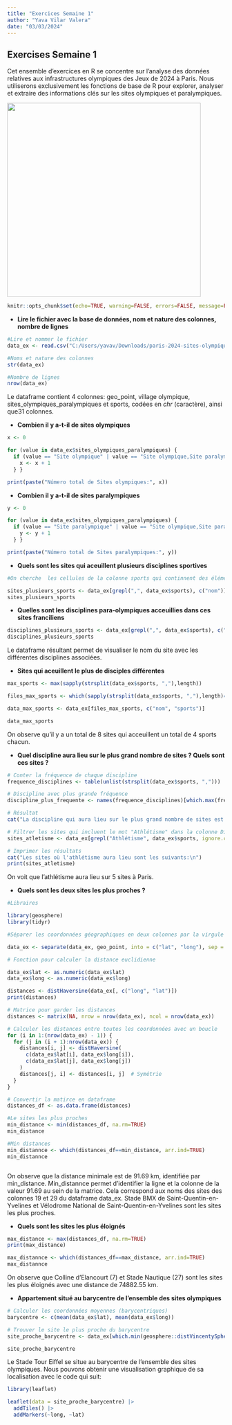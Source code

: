 ```yaml
---
title: "Exercices Semaine 1"
author: "Yava Vilar Valera"
date: "03/03/2024"
---
```


## Exercises Semaine 1

Cet ensemble d'exercices en R se concentre sur l'analyse des données relatives aux infrastructures olympiques des Jeux de 2024 à Paris. Nous utiliserons exclusivement les fonctions de base de R pour explorer, analyser et extraire des informations clés sur les sites olympiques et paralympiques.

![](/Paris20241YearGo2.jpg){fig-align="center" width="448"}

```r
knitr::opts_chunk$set(echo=TRUE, warning=FALSE, errors=FALSE, message=FALSE, results=TRUE, fig.width=8, fig.height=6)

```

-   **Lire le fichier avec la base de données, nom et nature des colonnes, nombre de lignes**

```r

#Lire et nommer le fichier 
data_ex <- read.csv("C:/Users/yavav/Downloads/paris-2024-sites-olympiques-et-paralympiques-franciliens (1).csv", sep=";", dec=",", quote="\"", na.strings = NA)

#Noms et nature des colonnes 
str(data_ex)

#Nombre de lignes 
nrow(data_ex) 
```

Le dataframe contient 4 colonnes: geo_point, village olympique, sites_olympiques_paralympiques et sports, codées en *chr* (caractère), ainsi que31 colonnes.

-   **Combien il y a-t-il de sites olympiques**

```r
x <- 0

for (value in data_ex$sites_olympiques_paralympiques) {
  if (value == "Site olympique" | value == "Site olympique,Site paralympique") {
    x <- x + 1
  } } 

print(paste("Número total de Sites olympiques:", x))

```

-   **Combien il y a-t-il de sites paralympiques**

```r

y <- 0

for (value in data_ex$sites_olympiques_paralympiques) {
  if (value == "Site paralympique" | value == "Site olympique,Site paralympique") {
    y <- y + 1
  } } 

print(paste("Número total de Sites paralympiques:", y))

```

-   **Quels sont les sites qui aceuillent plusieurs disciplines sportives**

```r

#On cherche  les cellules de la colonne sports qui continnent des éléments séparés par un virgule, indice d'acceuil de plus d'un sport

sites_plusieurs_sports <- data_ex[grepl(",", data_ex$sports), c("nom")]
sites_plusieurs_sports
```

-   **Quelles sont les disciplines para-olympiques acceuillies dans ces sites franciliens**

```r
disciplines_plusieurs_sports <- data_ex[grepl(",", data_ex$sports), c("nom", "sports")] 
disciplines_plusieurs_sports
```

Le dataframe résultant permet de visualiser le nom du site avec les différentes disciplines associées.

-   **Sites qui aceuillent le plus de disciples différentes**

```r
max_sports <- max(sapply(strsplit(data_ex$sports, ","),length))

files_max_sports <- which(sapply(strsplit(data_ex$sports, ","),length)==max_sports)

data_max_sports <- data_ex[files_max_sports, c("nom", "sports")]

data_max_sports
```

On observe qu'il y a un total de 8 sites qui acceuillent un total de 4 sports chacun.

-   **Quel discipline aura lieu sur le plus grand nombre de sites ? Quels sont ces sites ?**

```r
# Conter la fréquence de chaque discipline
frequence_disciplines <- table(unlist(strsplit(data_ex$sports, ",")))

# Discipline avec plus grande fréquence
discipline_plus_frequente <- names(frequence_disciplines)[which.max(frequence_disciplines)]

# Résultat
cat("La discipline qui aura lieu sur le plus grand nombre de sites est:", discipline_plus_frequente, "\n")


```

```r
# Filtrer les sites qui incluent le mot "Athlétisme" dans la colonne Discipline
sites_atletisme <- data_ex[grepl("Athlétisme", data_ex$sports, ignore.case = TRUE), c("nom", "sports")]

# Imprimer les résultats
cat("Les sites où l'athlétisme aura lieu sont les suivants:\n")
print(sites_atletisme)
```

On voit que l'athlétisme aura lieu sur 5 sites à Paris.

-   **Quels sont les deux sites les plus proches ?**

```r
#Libraires 

library(geosphere)
library(tidyr)

#Séparer les coordonnées géographiques en deux colonnes par la virgule 

data_ex <- separate(data_ex, geo_point, into = c("lat", "long"), sep = ", ")

# Fonction pour calculer la distance euclidienne

data_ex$lat <- as.numeric(data_ex$lat)
data_ex$long <- as.numeric(data_ex$long)

distances <- distHaversine(data_ex[, c("long", "lat")])
print(distances)

# Matrice pour garder les distances
distances <- matrix(NA, nrow = nrow(data_ex), ncol = nrow(data_ex))

# Calculer les distances entre toutes les coordonnées avec un boucle 
for (i in 1:(nrow(data_ex) - 1)) {
  for (j in (i + 1):nrow(data_ex)) {
    distances[i, j] <- distHaversine(
      c(data_ex$lat[i], data_ex$long[i]),
      c(data_ex$lat[j], data_ex$long[j])
    )
    distances[j, i] <- distances[i, j]  # Symétrie
  }
}

# Convertir la matirce en dataframe
distances_df <- as.data.frame(distances)

#Le sites les plus proches
min_distance <- min(distances_df, na.rm=TRUE)
min_distance 

#Min distances
min_distannce <- which(distances_df==min_distance, arr.ind=TRUE)
min_distannce



```

On observe que la distance minimale est de 91.69 km, identifiée par min_distance. Min_distannce permet d'identifier la ligne et la colonne de la valeur 91.69 au sein de la matrice. Cela correspond aux noms des sites des colonnes 19 et 29 du dataframe data_ex. Stade BMX de Saint-Quentin-en-Yvelines et Vélodrome National de Saint-Quentin-en-Yvelines sont les sites les plus proches.

-   **Quels sont les sites les plus éloignés**

```r
max_distance <- max(distances_df, na.rm=TRUE)
print(max_distance)

max_distannce <- which(distances_df==max_distance, arr.ind=TRUE)
max_distannce
```

On observe que Colline d'Elancourt (7) et Stade Nautique (27) sont les sites les plus éloignés avec une distance de 74882.55 km.

-   **Appartement situé au barycentre de l'ensemble des sites olympiques**

```r
# Calculer les coordonnées moyennes (barycentriques)
barycentre <- c(mean(data_ex$lat), mean(data_ex$long))

# Trouver le site le plus proche du barycentre
site_proche_barycentre <- data_ex[which.min(geosphere::distVincentySphere(barycentre, cbind(data_ex$lat, data_ex$long))), ]

site_proche_barycentre
```

Le Stade Tour Eiffel se situe au barycentre de l'ensemble des sites olympiques. Nous pouvons obtenir une visualisation graphique de sa localisation avec le code qui suit:

```r
library(leaflet)

leaflet(data = site_proche_barycentre) |>
  addTiles() |>
  addMarkers(~long, ~lat)
```

